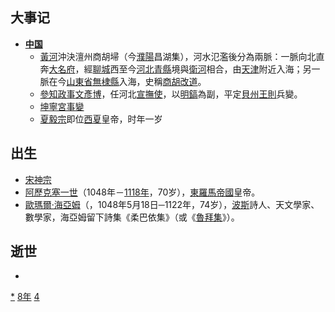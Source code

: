 {{yearTOC|1048|契丹'''[[重熙|重熙]]十七年'''；北宋'''[[慶曆|慶曆]]八年'''；西夏'''[[天授禮法延祚|天授禮法延祚]]十一年'''；大理'''[[保安_(段思廉)|保安]]四年'''；王则'''[[得圣|得圣]]二年'''；越南'''[[天感聖武|天感聖武]]五年'''；日本'''[[永承|永承]]三年'''}}

== 大事记 ==
*'''[[中国|中国]]'''
**[[黃河|黃河]]沖決澶州商胡埽（今[[濮陽|濮陽]]昌湖集），河水氾濫後分為兩脈：一脈向北直奔[[大名府|大名府]]，經[[聊城|聊城]]西至今[[河北|河北]][[青縣|青縣]]境與[[衛河|衛河]]相合，由[[天津|天津]]附近入海；另一脈在今[[山東省|山東省]][[無棣縣|無棣縣]]入海，史稱[[黃河改道|商胡改道]]。
**[[參知政事|參知政事]][[文彥博|文彥博]]，任河北[[宣撫使|宣撫使]]，以[[明鎬|明鎬]]為副，平定[[貝州|貝州]][[王則|王則]]兵變。
**[[坤寧宮事變|坤寧宮事變]]
**[[夏毅宗|夏毅宗]]即位[[西夏|西夏]]皇帝，时年一岁

== 出生 ==
*[[宋神宗|宋神宗]]
*[[阿歷克塞一世|阿歷克塞一世]]（1048年－[[1118年|1118年]]，70岁），[[拜占庭帝国|東羅馬帝國]]皇帝。
*[[歐瑪爾·海亞姆|歐瑪爾·海亞姆]]（，1048年5月18日─1122年，74岁），[[波斯|波斯]]詩人、天文學家、數學家，海亞姆留下詩集《柔巴依集》（或《[[魯拜集|魯拜集]]》）。

== 逝世 ==
{{Wikisource year mention}}
*

[[Category:1048年|*]]
[[Category:1040年代|8年]]
[[Category:11世纪各年|4]]
